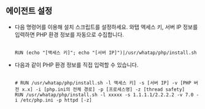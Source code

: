 ## 에이전트 설정

* 다음 명령어를 이용해 설치 스크립트를 설정하세요. 와탭 액세스 키, 서버 IP 정보를 입력하면 PHP 환경 정보를 자동으로 수집합니다.

  ```docker

  RUN (echo "[액세스 키]"; echo "[서버 IP]")|/usr/whatap/php/install.sh

  ```

* 다음과 같이 PHP 환경 정보를 직접 입력할 수 있습니다. 

  ```docker

  # RUN /usr/whatap/php/install.sh -l 액세스 키] -s [서버 IP] -v [PHP 버전 x.x] -i [php.ini의 전체 경로] -p [프로세스명] -z [thread safety]
  RUN /usr/whatap/php/install.sh -l xxxxx -s 1.1.1.1/2.2.2.2 -v 7.0 -i /etc/php.ini -p httpd [-z]

  ```